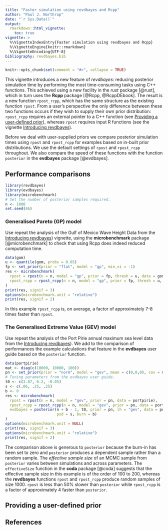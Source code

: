 ```yaml
---
title: "Faster simulation using revdbayes and Rcpp"
author: "Paul J. Northrop"
date: "`r Sys.Date()`"
output: 
  rmarkdown::html_vignette:
    toc: true
vignette: >
  %\VignetteIndexEntry{Faster simulation using revdbayes and Rcpp}
  %\VignetteEngine{knitr::rmarkdown}
  %\VignetteEncoding{UTF-8}
bibliography: revdbayes.bib
---
```


```r
knitr::opts_chunk$set(comment = "#>", collapse = TRUE)
```

This vignette introduces a new feature of *revdbayes*: reducing posterior simulation time by performing the most time-consuming tasks using C++ functions.  This achieved using a new facility in the *rust* package [@rust], which in turn uses the **Rcpp** package [@Rcpp, @RcppDEbook]. The result is a new function `rpost_rcpp`, which has the same structure as the existing function `rpost`.  From a user's perspective the only difference between these two functions occurs if they wish to supply their own prior distribution: `rpost_rcpp` requires an external pointer to a C++ function (see [Providing a user-defined prior](#cpp_fun)), whereas `rpost` requires input R functions (see the vignette
[Introducing revdbayes](revdbayes-vignette.html)).

Before we deal with user-supplied priors we compare posterior simulation times using `rpost` and `rpost_rcpp` for examples based on in-built prior distributions.  We use the default settings of `rpost` and `rpost_rcpp` throughout.  We also compare the speed of these functions with the function `posterior` in the **evdbayes** package [@evdbayes].

## Performance comparisons

```r
library(revdbayes)
library(evdbayes)
library(microbenchmark)
# Set the number of posterior samples required.
n <- 1000
set.seed(46)
```

### Generalised Pareto (GP) model

Use repeat the analysis of the Gulf of Mexico Wave Height Data from the [Introducing revdbayes](revdbayes-vignette.html)) vignette, using the **microbenchmark** package [@microbenchmark] to check that using Rcpp does indeed reduced computation time.

```r
data(gom)
u <- quantile(gom, probs = 0.65)
fp <- set_prior(prior = "flat", model = "gp", min_xi = -1)
res <- microbenchmark(
  rpost = rpost(n = n, model = "gp", prior = fp, thresh = u, data = gom),
  rpost_rcpp = rpost_rcpp(n = n, model = "gp", prior = fp, thresh = u, data = gom)
)
print(res, signif = 3)
options(microbenchmark.unit = "relative")
print(res, signif = 2)
```

In this example `rpost_rcpp` is, on average, a factor of approximately 7-8 times faster than `rpost`.

### The Generalised Extreme Value (GEV) model

Use repeat the analysis of the Port Pirie annual maximum sea level data from the [Introducing revdbayes](revdbayes-vignette.html)).  We add to the comparison of performances the example calculations that feature in the **evdbayes** user guide based on the `posterior` function.  

```r
data(portpirie)
mat <- diag(c(10000, 10000, 100))
pn <- set_prior(prior = "norm", model = "gev", mean = c(0,0,0), cov = mat)
# Tuning parameters from the evdbayes user guide.
t0 <- c(3.87, 0.2, -0.05) 
s <- c(.06, .25, .25)
b <- 0
res <- microbenchmark(
  rpost = rpost(n = n, model = "gev", prior = pn, data = portpirie),
  rpost_rcpp = rpost_rcpp(n = n, model = "gev", prior = pn, data = portpirie),
  evdbayes = posterior(n + b - 1, t0, prior = pn, lh = "gev", data = portpirie,
                       psd = s, burn = b)
)
options(microbenchmark.unit = NULL)
print(res, signif = 3)
options(microbenchmark.unit = "relative")
print(res, signif = 2)
```

The comparison above is generous to `posterior` because the burn-in has been set to zero and `posterior` produces a dependent sample rather than a random sample.  The *effective sample size* of an MCMC sample from `posterior` varies between simulations and across parameters.  The `effectiveSize` function in the **coda** package [@coda] suggests that the effective sample size in this example is of the order of 100 to 200, whereas the **revdbayes** functions `rpost` and `rpost_rcpp` produce random samples of size 1000. `rpost` is less than 50\% slower than `posterior` while `rpost_rcpp` is a factor of approximately 4 faster than `posterior`.

## Providing a user-defined prior {#cpp_fun}

## References

